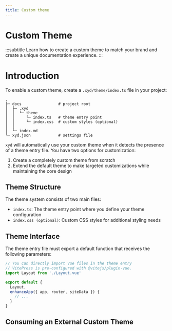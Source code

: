 ```yaml
---
title: Custom theme
---
```


# Custom Theme
:::subtitle
Learn how to create a custom theme to match your brand and create a unique documentation experience.
:::

# Introduction

To enable a custom theme, create a `.xyd/theme/index.ts` file in your project:

```
.
├─ docs                # project root
│  ├─ .xyd
│  │  └─ theme
│  │     └─ index.ts   # theme entry point
│  │     └─ index.css  # custom styles (optional)
│  │  
│  └─ index.md
└─ xyd.json            # settings file
```

<code>xyd</code> will automatically use your custom theme when it detects the presence of a theme entry file. You have two options for customization:

1. Create a completely custom theme from scratch
2. Extend the default theme to make targeted customizations while maintaining the core design

## Theme Structure

The theme system consists of two main files:

- `index.ts`: The theme entry point where you define your theme configuration
- `index.css (optional)`: Custom CSS styles for additional styling needs

## Theme Interface

The theme entry file must export a default function that receives the following parameters:

```ts
// You can directly import Vue files in the theme entry
// VitePress is pre-configured with @vitejs/plugin-vue.
import Layout from './Layout.vue'

export default {
  Layout,
  enhanceApp({ app, router, siteData }) {
    // ...
  }
}
```

## Consuming an External Custom Theme